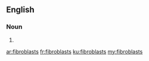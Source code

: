 ==English==

===Noun===
{{head|en|plural}}

# {{plural of|fibroblast|lang=en|nocat=1}}

[[ar:fibroblasts]]
[[fr:fibroblasts]]
[[ku:fibroblasts]]
[[my:fibroblasts]]